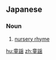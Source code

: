 {{also|童謠|童谣}}
==Japanese==
{{ja-kanjitab|どう|よう|yomi=on}}

===Noun===
{{ja-noun|どうよう}}

# [[nursery rhyme]]

[[hu:童謡]]
[[zh:童謡]]